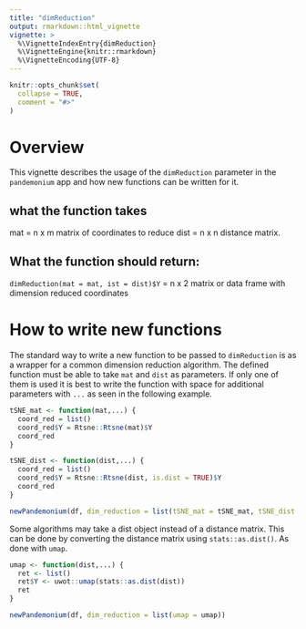 ```yaml
---
title: "dimReduction"
output: rmarkdown::html_vignette
vignette: >
  %\VignetteIndexEntry{dimReduction}
  %\VignetteEngine{knitr::rmarkdown}
  %\VignetteEncoding{UTF-8}
---
```


```r
knitr::opts_chunk$set(
  collapse = TRUE,
  comment = "#>"
)
```


# Overview
This vignette describes the usage of the `dimReduction` parameter in the `pandemonium` app and how new functions can be written for it.


## what the function takes
mat = n x m matrix of coordinates to reduce
dist = n x n distance matrix.

## What the function should return:
`dimReduction(mat = mat, ist = dist)$Y` = n x 2 matrix or data frame with dimension reduced coordinates


# How to write new functions
The standard way to write a new function to be passed to `dimReduction` is as a wrapper for a common dimension reduction algorithm.
The defined function must be able to take `mat` and `dist` as parameters. If only one of them is used it is best to write the function with space for additional parameters with `...` as seen in the following example.
```r
tSNE_mat <- function(mat,...) {
  coord_red = list()
  coord_red$Y = Rtsne::Rtsne(mat)$Y
  coord_red
}

tSNE_dist <- function(dist,...) {
  coord_red = list()
  coord_red$Y = Rtsne::Rtsne(dist, is.dist = TRUE)$Y
  coord_red
}

newPandemonium(df, dim_reduction = list(tSNE_mat = tSNE_mat, tSNE_dist = tSNE_dist))
```

Some algorithms may take a dist object instead of a distance matrix. This can be done by converting the distance matrix using `stats::as.dist()`. As done with `umap`. 

```r
umap <- function(dist,...) {
  ret <- list()
  ret$Y <- uwot::umap(stats::as.dist(dist))
  ret
}

newPandemonium(df, dim_reduction = list(umap = umap))
```
